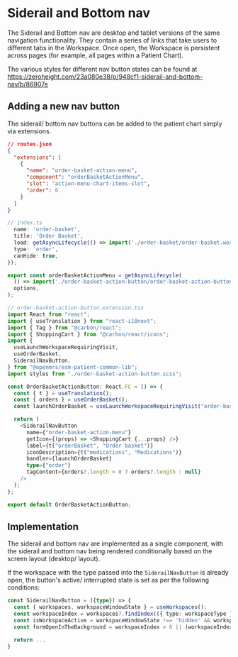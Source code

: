 # Siderail and Bottom nav

The Siderail and Bottom nav are desktop and tablet versions of the same navigation functionality. They contain a series of links that take users to different tabs in the Workspace. Once open, the Workspace is persistent across pages (for example, all pages within a Patient Chart).

The various styles for different nav button states can be found at https://zeroheight.com/23a080e38/p/948cf1-siderail-and-bottom-nav/b/86907e

## Adding a new nav button

The siderail/ bottom nav buttons can be added to the patient chart simply via extensions.

```json copy
// routes.json
{
  "extensions": [
    {
      "name": "order-basket-action-menu",
      "component": "orderBasketActionMenu",
      "slot": "action-menu-chart-items-slot",
      "order": 0
    }
  ]
}
```

```ts copy
// index.ts
  name: 'order-basket',
  title: 'Order Basket',
  load: getAsyncLifecycle(() => import('./order-basket/order-basket.workspace'), options),
  type: 'order',
  canHide: true,
});

export const orderBasketActionMenu = getAsyncLifecycle(
  () => import('./order-basket-action-button/order-basket-action-button.extension'),
  options,
);
```

```ts copy
// order-basket-action-button.extension.tsx
import React from "react";
import { useTranslation } from "react-i18next";
import { Tag } from "@carbon/react";
import { ShoppingCart } from "@carbon/react/icons";
import {
  useLaunchWorkspaceRequiringVisit,
  useOrderBasket,
  SiderailNavButton,
} from "@openmrs/esm-patient-common-lib";
import styles from "./order-basket-action-button.scss";

const OrderBasketActionButton: React.FC = () => {
  const { t } = useTranslation();
  const { orders } = useOrderBasket();
  const launchOrderBasket = useLaunchWorkspaceRequiringVisit("order-basket");

  return (
    <SiderailNavButton
      name={"order-basket-action-menu"}
      getIcon={(props) => <ShoppingCart {...props} />}
      label={t("orderBasket", "Order basket")}
      iconDescription={t("medications", "Medications")}
      handler={launchOrderBasket}
      type={"order"}
      tagContent={orders?.length > 0 ? orders?.length : null}
    />
  );
};

export default OrderBasketActionButton;
```

## Implementation

The siderail and bottom nav are implemented as a single component, with the siderail and bottom nav being rendered conditionally based on the screen layout (desktop/ layout).

If the workspace with the type passed into the `SiderailNavButton` is already open, the button's active/ interrupted state is set as per the following conditions:

```ts copy
const SiderailNavButton = ({type}) => {
  const { workspaces, workspaceWindowState } = useWorkspaces();
  const workspaceIndex = workspaces?.findIndex(({ type: workspaceType }) => workspaceType === type) ?? -1;
  const isWorkspaceActive = workspaceWindowState !== 'hidden' && workspaceIndex === 0;
  const formOpenInTheBackground = workspaceIndex > 0 || (workspaceIndex === 0 && workspaceWindowState === 'hidden');

  return ...
}
```
